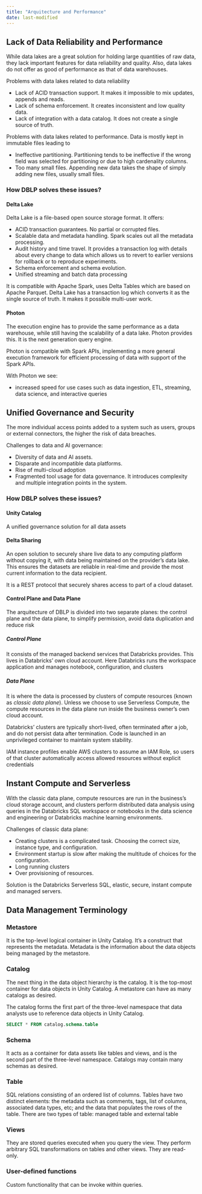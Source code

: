 ```yaml
---
title: "Arquitecture and Performance"
date: last-modified
---
```


## Lack of Data Reliability and Performance
While data lakes are a great solution for holding large quantities of raw data, they lack important features for data reliability and quality. Also, data lakes do not offer as good of performance as that of data warehouses.

Problems with data lakes related to data reliability

- Lack of ACID transaction support. It makes it impossible to mix updates, appends and reads.
- Lack of schema enforcement. It creates inconsistent and low quality data.
- Lack of integration with a data catalog. It does not create a single source of truth.

Problems with data lakes related to performance. Data is mostly kept in immutable files leading to

- Ineffective partitioning. Partitioning tends to be ineffective if the wrong field was selected for partitioning or due to high cardenality columns.
- Too many small files. Appending new data takes the shape of simply adding new files, usually small files.

### How DBLP solves these issues?

#### Delta Lake
Delta Lake is a file-based open source storage format. It offers:

- ACID transaction guarantees. No partial or corrupted files.
- Scalable data and metadata handling. Spark scales out all the metadata processing.
- Audit history and time travel. It provides a transaction log with details about every change to data which allows us to revert to earlier versions for rollback or to reproduce experiments.
- Schema enforcement and schema evolution. 
- Unified streaming and batch data processing

It is compatible with Apache Spark, uses Delta Tables which are based on Apache Parquet. Delta Lake has a transaction log which converts it as the single source of truth. It makes it possible multi-user work.

#### Photon
The execution engine has to provide the same performance as a data warehouse, while still having the scalability of a data lake. Photon provides this. It is the next generation query engine.

Photon is compatible with Spark APIs, implementing a more general execution framework for efficient processing of data with support of the Spark APIs.

With Photon we see:

- increased speed for use cases such as data ingestion, ETL, streaming, data science, and interactive queries


## Unified Governance and Security

The more individual access points added to a system such as users, groups or external connectors, the higher the risk of data breaches.

Challenges to data and AI governance:

- Diversity of data and AI assets.
- Disparate and incompatible data platforms.
- Rise of multi-cloud adoption
- Fragmented tool usage for data governance. It introduces complexity and multiple integration points in the system.

### How DBLP solves these issues?

#### Unity Catalog
A unified governance solution for all data assets

#### Delta Sharing
An open solution to securely share live data to any computing platform without copying it, with data being maintained on the provider's data lake. This ensures the datasets are reliable in real-time and provide the most current information to the data recipient.

It is a REST protocol that securely shares access to part of a cloud dataset.

#### Control Plane and Data Plane
The arquitecture of DBLP is divided into two separate planes: the control plane and the data plane, to simplify permission, avoid data duplication and reduce risk

##### Control Plane
It consists of the managed backend services that Databricks provides. This lives in Databricks' own cloud account. Here Databricks runs the workspace application and manages notebook, configuration, and clusters

##### Data Plane
It is where the data is processed by clusters of compute resources (known as _classic data plane_). Unless we choose to use Serverless Compute, the compute resources in the data plane run inside the business owner's own cloud account.

Databricks' clusters are typically short-lived, often terminated after a job, and do not persist data after termination. Code is launched in an unprivileged container to maintain system stability.

IAM instance profiles enable AWS clusters to assume an IAM Role, so users of that cluster automatically access allowed resources without explicit credentials


## Instant Compute and Serverless

With the classic data plane, compute resources are run in the business's cloud storage account, and clusters perform distributed data analysis using queries in the Databricks SQL workspace or notebooks in the data science and engineering or Databricks machine learning environments.

Challenges of classic data plane:

- Creating clusters is a complicated task. Choosing the correct size, instance type, and configuration.
- Environment startup is slow after making the multitude of choices for the configuration.
- Long running clusters
- Over provisioning of resources.

Solution is the Databricks Serverless SQL, elastic, secure, instant compute and managed servers.

## Data Management Terminology

### Metastore
It is the top-level logical container in Unity Catalog. It's a construct that represents the metadata. Metadata is the information about the data objects being managed by the metastore.

### Catalog
The next thing in the data object hierarchy is the catalog. It is the top-most container for data objects in Unity Catalog. A metastore can have as many catalogs as desired.

The catalog forms the first part of the three-level namespace that data analysts use to reference data objects in Unity Catalog.

```sql
SELECT * FROM catalog.schema.table
```

### Schema
It acts as a container for data assets like tables and views, and is the second part of the three-level namespace. Catalogs may contain many schemas as desired.

### Table
SQL relations consisting of an ordered list of columns. Tables have two distinct elements: the metadata such as comments, tags, list of columns, associated data types, etc; and the data that populates the rows of the table. There are two types of table: managed table and external table

### Views
They are stored queries executed when you query the view. They perform arbitrary SQL transformations on tables and other views. They are read-only.

### User-defined functions
Custom functionality that can be invoke within queries.